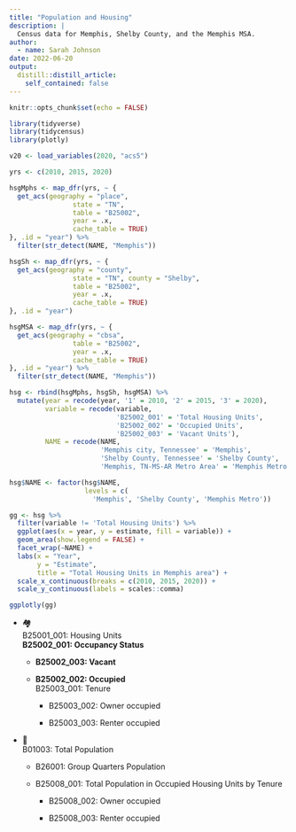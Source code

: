 ```yaml
---
title: "Population and Housing"
description: |
  Census data for Memphis, Shelby County, and the Memphis MSA.
author:
  - name: Sarah Johnson
date: 2022-06-20
output:
  distill::distill_article:
    self_contained: false
---
```


```r
knitr::opts_chunk$set(echo = FALSE)
```

```r
library(tidyverse)
library(tidycensus)
library(plotly)
```

```r
v20 <- load_variables(2020, "acs5")

yrs <- c(2010, 2015, 2020)
```

```r
hsgMphs <- map_dfr(yrs, ~ {
  get_acs(geography = "place",
                state = "TN",
                table = "B25002",
                year = .x,
                cache_table = TRUE)
}, .id = "year") %>% 
  filter(str_detect(NAME, "Memphis")) 

hsgSh <- map_dfr(yrs, ~ {
  get_acs(geography = "county",
                state = "TN", county = "Shelby",
                table = "B25002",
                year = .x,
                cache_table = TRUE)
}, .id = "year")

hsgMSA <- map_dfr(yrs, ~ {
  get_acs(geography = "cbsa",
                table = "B25002",
                year = .x,
                cache_table = TRUE)
}, .id = "year") %>% 
  filter(str_detect(NAME, "Memphis"))
```

```r
hsg <- rbind(hsgMphs, hsgSh, hsgMSA) %>% 
  mutate(year = recode(year, '1' = 2010, '2' = 2015, '3' = 2020),
         variable = recode(variable,
                           'B25002_001' = 'Total Housing Units',
                           'B25002_002' = 'Occupied Units',
                           'B25002_003' = 'Vacant Units'),
         NAME = recode(NAME, 
                       'Memphis city, Tennessee' = 'Memphis',
                       'Shelby County, Tennessee' = 'Shelby County',
                       'Memphis, TN-MS-AR Metro Area' = 'Memphis Metro')) 

hsg$NAME <- factor(hsg$NAME, 
                   levels = c(
                     'Memphis', 'Shelby County', 'Memphis Metro'))
```

```r
gg <- hsg %>% 
  filter(variable != 'Total Housing Units') %>% 
  ggplot(aes(x = year, y = estimate, fill = variable)) +
  geom_area(show.legend = FALSE) +
  facet_wrap(~NAME) +
  labs(x = "Year",
       y = "Estimate",
       title = "Total Housing Units in Memphis area") +
  scale_x_continuous(breaks = c(2010, 2015, 2020)) +
  scale_y_continuous(labels = scales::comma)

ggplotly(gg)
```

-   🏘️ \
    B25001_001: Housing Units\
    **B25002_001: Occupancy Status**

    -   **B25002_003: Vacant**

    -   **B25002_002: Occupied**\
        B25003_001: Tenure

        -   B25003_002: Owner occupied

        -   B25003_003: Renter occupied

-   👥 \
    B01003: Total Population

    -   B26001: Group Quarters Population

    -   B25008_001: Total Population in Occupied Housing Units by Tenure

        -   B25008_002: Owner occupied

        -   B25008_003: Renter occupied
